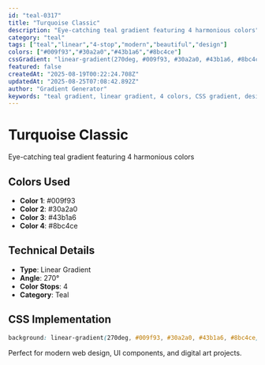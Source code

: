 ```yaml
---
id: "teal-0317"
title: "Turquoise Classic"
description: "Eye-catching teal gradient featuring 4 harmonious colors"
category: "teal"
tags: ["teal","linear","4-stop","modern","beautiful","design"]
colors: ["#009f93","#30a2a0","#43b1a6","#8bc4ce"]
cssGradient: "linear-gradient(270deg, #009f93, #30a2a0, #43b1a6, #8bc4ce)"
featured: false
createdAt: "2025-08-19T00:22:24.708Z"
updatedAt: "2025-08-25T07:08:42.892Z"
author: "Gradient Generator"
keywords: "teal gradient, linear gradient, 4 colors, CSS gradient, design, #009f93, #30a2a0, #43b1a6, #8bc4ce"
---
```


# Turquoise Classic

Eye-catching teal gradient featuring 4 harmonious colors

## Colors Used
- **Color 1**: #009f93
- **Color 2**: #30a2a0
- **Color 3**: #43b1a6
- **Color 4**: #8bc4ce

## Technical Details
- **Type**: Linear Gradient
- **Angle**: 270°
- **Color Stops**: 4
- **Category**: Teal

## CSS Implementation
```css
background: linear-gradient(270deg, #009f93, #30a2a0, #43b1a6, #8bc4ce);
```

Perfect for modern web design, UI components, and digital art projects.

